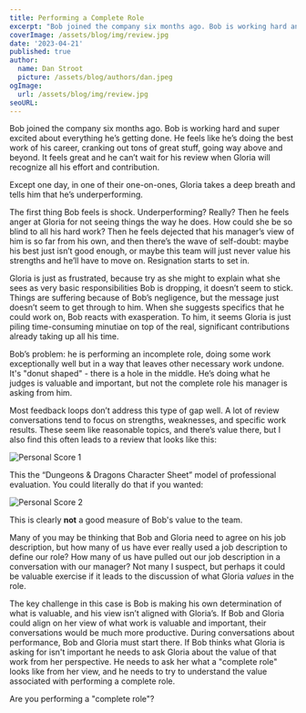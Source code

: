 ```yaml
---
title: Performing a Complete Role
excerpt: "Bob joined the company six months ago. Bob is working hard and super excited about everything he’s getting done. He feels like he’s doing the best work of his career, cranking out tons of great stuff, going way above and beyond. It feels great and he can’t wait for his review when Gloria will recognize all his effort and contribution. Except one day, in one of their one-on-ones, Gloria gives Bob a thin-lipped smile and takes a deep breath and tells him that he’s underperforming."
coverImage: /assets/blog/img/review.jpg
date: '2023-04-21'
published: true
author:
  name: Dan Stroot
  picture: /assets/blog/authors/dan.jpeg
ogImage:
  url: /assets/blog/img/review.jpg
seoURL: 
---
```


Bob joined the company six months ago. Bob is working hard and super excited about everything he’s getting done. He feels like he’s doing the best work of his career, cranking out tons of great stuff, going way above and beyond. It feels great and he can’t wait for his review when Gloria will recognize all his effort and contribution.

Except one day, in one of their one-on-ones, Gloria takes a deep breath and tells him that he’s underperforming.

The first thing Bob feels is shock. Underperforming? Really? Then he feels anger at Gloria for not seeing things the way he does. How could she be so blind to all his hard work? Then he feels dejected that his manager’s view of him is so far from his own, and then there’s the wave of self-doubt: maybe his best just isn’t good enough, or maybe this team will just never value his strengths and he’ll have to move on. Resignation starts to set in.

Gloria is just as frustrated, because try as she might to explain what she sees as very basic responsibilities Bob is dropping, it doesn’t seem to stick. Things are suffering because of Bob’s negligence, but the message just doesn’t seem to get through to him. When she suggests specifics that he could work on, Bob reacts with exasperation. To him, it seems Gloria is just piling time-consuming minutiae on top of the real, significant contributions already taking up all his time.

Bob’s problem: he is performing an incomplete role, doing some work exceptionally well but in a way that leaves other necessary work undone. It's "donut shaped" - there is a hole in the middle. He’s doing what he judges is valuable and important, but not the complete role his manager is asking from him. 

Most feedback loops don’t address this type of gap well. A lot of review conversations tend to focus on strengths, weaknesses, and specific work results. These seem like reasonable topics, and there’s value there, but I also find this often leads to a review that looks like this:

![Personal Score 1](https://danstroot.imgix.net/assets/blog/img/value1.png)
 
This the “Dungeons & Dragons Character Sheet” model of professional evaluation. You could literally do that if you wanted:

![Personal Score 2](https://danstroot.imgix.net/assets/blog/img/value2.png)
 
This is clearly **not** a good measure of Bob's value to the team.  

Many of you may be thinking that Bob and Gloria need to agree on his job description, but how many of us have ever really used a job description to define our role? How many of us have pulled out our job description in a conversation with our manager? Not many I suspect, but perhaps it could be valuable exercise if it leads to the discussion of what Gloria _values_ in the role.

The key challenge in this case is Bob is making his own determination of what is valuable, and his view isn’t aligned with Gloria’s. If Bob and Gloria could align on her view of what work is valuable and important, their conversations would be much more productive. During conversations about performance, Bob and Gloria must start there. If Bob thinks what Gloria is asking for isn't important he needs to ask Gloria about the value of that work from her perspective. He needs to ask her what a "complete role" looks like from her view, and he needs to try to understand the value associated with performing a complete role. 

Are you performing a "complete role"?
